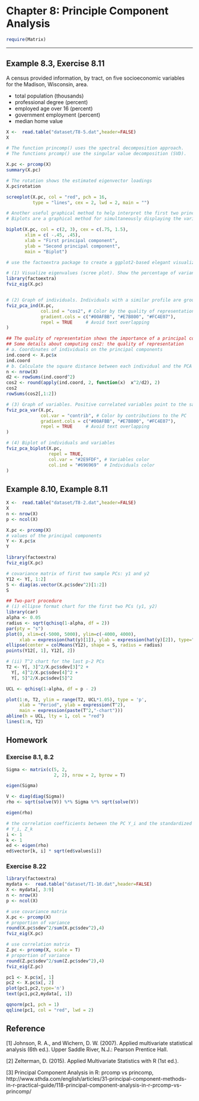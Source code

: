 # Chapter 8: Principle Component Analysis

```r
require(Matrix)
```

***

## Example 8.3, Exercise 8.11

A census provided information, by tract, on five socioeconomic variables for the
Madison, Wisconsin, area.

* total population (thousands)
* professional degree (percent)
* employed age over 16 (percent)
* government employment (percent)
* median home value

```r
X <-  read.table("dataset/T8-5.dat",header=FALSE)
X

# The function princomp() uses the spectral decomposition approach. 
# The functions prcomp() use the singular value decomposition (SVD).

X.pc <- prcomp(X)
summary(X.pc)

# The rotation shows the estimated eigenvector loadings
X.pc$rotation

screeplot(X.pc, col = "red", pch = 16,
          type = "lines", cex = 2, lwd = 2, main = "")

# Another useful graphical method to help interpret the first two principal components is called the biplot.
# Biplots are a graphical method for simultaneously displaying the variables and sample units described by a multivariate data matrix.

biplot(X.pc, col = c(2, 3), cex = c(.75, 1.5),
       xlim = c( -.45, .45),
       xlab = "First principal component",
       ylab = "Second principal component",
       main = "Biplot")

# use the factoextra package to create a ggplot2-based elegant visualization.

# (1) Visualize eigenvalues (scree plot). Show the percentage of variances explained by each principal component.
library(factoextra)
fviz_eig(X.pc)


# (2) Graph of individuals. Individuals with a similar profile are grouped together.
fviz_pca_ind(X.pc,
             col.ind = "cos2", # Color by the quality of representation
             gradient.cols = c("#00AFBB", "#E7B800", "#FC4E07"),
             repel = TRUE     # Avoid text overlapping
)

## The quality of representation shows the importance of a principal component for a given observation
## Some details about computing cos2: the quality of representation
# a. Coordinates of individuals on the principal components
ind.coord <- X.pc$x
ind.coord
# b. Calculate the square distance between each individual and the PCA center of gravity
n <- nrow(X)
d2 <- rowSums(ind.coord^2)
cos2 <- round(apply(ind.coord, 2, function(x)  x^2/d2), 2)
cos2
rowSums(cos2[,1:2])

# (3) Graph of variables. Positive correlated variables point to the same side of the plot. Negative correlated variables point to opposite sides of the graph.
fviz_pca_var(X.pc,
             col.var = "contrib", # Color by contributions to the PC
             gradient.cols = c("#00AFBB", "#E7B800", "#FC4E07"),
             repel = TRUE     # Avoid text overlapping
)

# (4) Biplot of individuals and variables
fviz_pca_biplot(X.pc, 
                repel = TRUE,
                col.var = "#2E9FDF", # Variables color
                col.ind = "#696969"  # Individuals color
)
```

## Example 8.10, Example 8.11

```r
X <-  read.table("dataset/T8-2.dat",header=FALSE)
X
n <- nrow(X)
p <- ncol(X)

X.pc <- prcomp(X)
# values of the principal components
Y <- X.pc$x
Y

library(factoextra)
fviz_eig(X.pc)

# covariance matrix of first two sample PCs: y1 and y2
Y12 <- Y[, 1:2]
S <- diag(as.vector(X.pc$sdev^2)[1:2])
S

## Two-part procedure
# (i) ellipse format chart for the first two PCs (y1, y2)
library(car)
alpha <- 0.05
radius <- sqrt(qchisq(1-alpha, df = 2))
par(pty = "s")
plot(0, xlim=c(-5000, 5000), ylim=c(-4000, 4000), 
     xlab = expression(hat(y)[1]), ylab = expression(hat(y)[2]), type="n")
ellipse(center = colMeans(Y12), shape = S, radius = radius)
points(Y12[, 1], Y12[, 2])

# (ii) T^2 chart for the last p-2 PCs
T2 <- Y[, 3]^2/X.pc$sdev[3]^2 +
  Y[, 4]^2/X.pc$sdev[4]^2 +
  Y[, 5]^2/X.pc$sdev[5]^2

UCL <- qchisq(1-alpha, df = p - 2)

plot(1:n, T2, ylim = range(T2, UCL*1.05), type = 'p',
     xlab = "Period", ylab = expression(T^2),
     main = expression(paste(T^2,"-chart")))
abline(h = UCL, lty = 1, col = "red")
lines(1:n, T2)

```

## Homework
### Exercise 8.1, 8.2

```r
Sigma <- matrix(c(5, 2,
                  2, 2), nrow = 2, byrow = T)

eigen(Sigma)

V <- diag(diag(Sigma))
rho <- sqrt(solve(V)) %*% Sigma %*% sqrt(solve(V))

eigen(rho)

# the correlation coefficients between the PC Y_i and the standardized variable Z_k
# Y_i, Z_k
i <- 1
k <- 1
ed <- eigen(rho)
ed$vector[k, i] * sqrt(ed$values[i])
```

### Exercise 8.22

```r
library(factoextra)
mydata <-  read.table("dataset/T1-10.dat",header=FALSE)
X <- mydata[, 3:9]
n <- nrow(X)
p <- ncol(X)

# use covariance matrix
X.pc <- prcomp(X)
# proportion of variance
round(X.pc$sdev^2/sum(X.pc$sdev^2),4)
fviz_eig(X.pc)

# use correlation matrix
Z.pc <- prcomp(X, scale = T)
# proportion of variance
round(Z.pc$sdev^2/sum(Z.pc$sdev^2),4)
fviz_eig(Z.pc)

pc1 <- X.pc$x[, 1]
pc2 <- X.pc$x[, 2]
plot(pc1,pc2,type='n')
text(pc1,pc2,mydata[, 1])

qqnorm(pc1, pch = 1)
qqline(pc1, col = "red", lwd = 2)

```


## Reference
[1] Johnson, R. A., and Wichern, D. W. (2007). Applied multivariate statistical analysis (6th ed.). Upper Saddle River, N.J.: Pearson Prentice Hall.

[2] Zelterman, D. (2015). Applied Multivariate Statistics with R (1st ed.).

[3] Principal Component Analysis in R: prcomp vs princomp, http://www.sthda.com/english/articles/31-principal-component-methods-in-r-practical-guide/118-principal-component-analysis-in-r-prcomp-vs-princomp/

